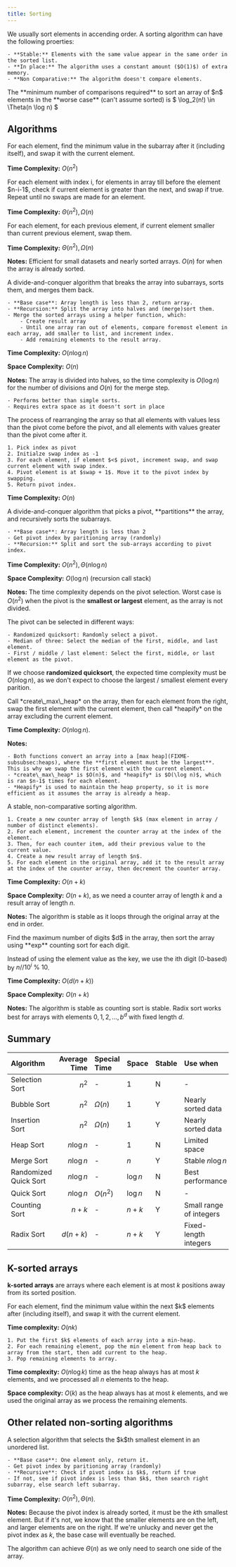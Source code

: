 ```yaml
---
title: Sorting
---
```


We usually sort elements in accending order.
A sorting algorithm can have the following proerties:

    - **Stable:** Elements with the same value appear in the same order in the sorted list.
    - **In place:** The algorithm uses a constant amount ($O(1)$) of extra memory.
    - **Non Comparative:** The algorithm doesn't compare elements.


<Block variant="secondary" title="Lower bound (worse case) of comparison based sorting">
The **minimum number of comparisons required** to sort an array of $n$ elements in the **worse case** (can't assume sorted) is
$
\log_2(n!) \in \Theta(n \log n)
$
</Block>




## Algorithms



<Block variant="knowledge" title="Selection Sort">
For each element, find the minimum value in the subarray after it (including itself), and swap it with the current element.

**Time Complexity:** $O(n^2)$






</Block>



<Block variant="knowledge" title="Bubble sort">
For each element with index i, for elements in array till before the element $n-i-1$, check if current element is greater than the next, and swap if true.  Repeat until no swaps are made for an element.

**Time Complexity:** $\Theta(n^2),\Omega(n)$






</Block>



<Block variant="primary" title="Insertion sort">
For each element, for each previous element, if current element smaller than current previous element, swap them.

**Time Complexity:** $\Theta(n^2),\Omega(n)$

**Notes:** Efficient for small datasets and nearly sorted arrays. $O(n)$ for when the array is already sorted.







</Block>




<Block variant="primary" title="Merge Sort">
A divide-and-conquer algorithm that breaks the array into subarrays, sorts them, and merges them back.


    - **Base case**: Array length is less than 2, return array.
    - **Recursion:** Split the array into halves and (merge)sort them.
    - Merge the sorted arrays using a helper function, which:
        - Create result array
        - Until one array ran out of elements, compare foremost element in each array, add smaller to list, and increment index.
        - Add remaining elements to the result array.

**Time Complexity:** $O(n \log n)$

**Space Complexity:** $O(n)$

**Notes:** The array is divided into halves, so the time complexity is $O(\log n)$ for the number of divisions and $O(n)$ for the merge step.

    - Performs better than simple sorts.
    - Requires extra space as it doesn't sort in place










</Block>



<Block variant="secondary" title="Parition">
The process of rearranging the array so that all elements with values less than the pivot come before the pivot, and all elements with values greater than the pivot come after it.


    1. Pick index as pivot
    2. Initialze swap index as -1
    3. For each element, if element $<$ pivot, increment swap, and swap current element with swap index.
    4. Pivot element is at $swap + 1$. Move it to the pivot index by swapping.
    5. Return pivot index.

**Time Complexity:** $O(n)$
</Block>



<Block variant="primary" title="Quick Sort">
A divide-and-conquer algorithm that picks a pivot, **partitions** the array, and recursively sorts the subarrays.


    - **Base case**: Array length is less than 2
    - Get pivot index by paritioning array (randomly)
    - **Recursion:** Split and sort the sub-arrays according to pivot index.

**Time Complexity:** $O(n^2),\Theta(n \log n)$

**Space Complexity:** $O(\log n)$ (recursion call stack)

**Notes:** The time complexity depends on the pivot selection. Worst case is $O(n^2)$ when the pivot is the **smallest or largest** element, as the array is not divided.

The pivot can be selected in different ways:

    - Randomized quicksort: Randomly select a pivot.
    - Median of three: Select the median of the first, middle, and last element.
    - First / middle / last element: Select the first, middle, or last element as the pivot.

If we choose **randomized quicksort**, the expected time complexity must be $O(n \log n)$, as we don't expect to choose the largest / smallest element every parition.







</Block>



<Block variant="primary" title="Heap sort">
Call *create\_max\_heap* on the array, then for each element from the right, swap the first element with the current element, then call *heapify* on the array excluding the current element.

**Time Complexity:** $O(n \log n)$.

**Notes:**

    - Both functions convert an array into a [max heap](FIXME-subsubsec:heaps), where the **first element must be the largest**. This is why we swap the first element with the current element.
    - *create\_max\_heap* is $O(n)$, and *heapify* is $O(\log n)$, which is ran $n-1$ times for each element.
    - *Heapify* is used to maintain the heap property, so it is more efficient as it assumes the array is already a heap.
</Block>




<Block variant="primary" title="Counting sort">
A stable, non-comparative sorting algorithm.

    1. Create a new counter array of length $k$ (max element in array / number of distinct elements).
    2. For each element, increment the counter array at the index of the element.
    3. Then, for each counter item, add their previous value to the current value.
    4. Create a new result array of length $n$.
    5. For each element in the original array, add it to the result array at the index of the counter array, then decrement the counter array.

**Time Complexity:** $O(n+k)$

**Space Complexity:** $O(n+k)$, as we need a counter array of length $k$ and a result array of length $n$.

**Notes:** The algorithm is stable as it loops through the original array at the end in order.
</Block>



<Block variant="primary" title="Radix sort">
Find the maximum number of digits $d$ in the array, then sort the array using **exp** counting sort for each digit.

Instead of using the element value as the key, we use the ith digit (0-based) by $n // 10^i\ \%\ 10$.

**Time Complexity:** $O(d(n+k))$

**Space Complexity:** $O(n+k)$

**Notes:** The algorithm is stable as counting sort is stable. Radix sort works best for arrays with elements ${0,1,2,...,b^d}$ with fixed length $d$.
</Block>



## Summary





| **Algorithm** | **Average Time** | **Special Time** | **Space** | **Stable** | **Use when** | **Ex** |
| :--- | ---: | :--- | :--- | :--- | :--- | :--- |
| Selection Sort | <ColorBox color='pink'>$n^2$</ColorBox> | - | <ColorBox color='green'>$1$</ColorBox> | <ColorBox color='gray'>N</ColorBox> | - | [e](FIXME-eg:selection_sort) |
| Bubble Sort | <ColorBox color='pink'>$n^2$</ColorBox> | <ColorBox color='green'>$\Omega(n)$</ColorBox> | <ColorBox color='green'>$1$</ColorBox> | Y | Nearly sorted data | [e](FIXME-eg:bubble_sort) |
| Insertion Sort | <ColorBox color='pink'>$n^2$</ColorBox> | <ColorBox color='green'>$\Omega(n)$</ColorBox> | <ColorBox color='green'>$1$</ColorBox> | Y | Nearly sorted data | [e](FIXME-eg:insertion_sort) |
| Heap Sort | <ColorBox color='yellow'>$n \log n$</ColorBox> | - | <ColorBox color='green'>$1$</ColorBox> | <ColorBox color='gray'>N</ColorBox> | Limited space | [e](FIXME-eg:heap_sort) |
| Merge Sort | <ColorBox color='yellow'>$n \log n$</ColorBox> | - | <ColorBox color='pink'>$n$</ColorBox> | Y | Stable $n\log n$ | [e](FIXME-eg:merge_sort) |
| Randomized Quick Sort | <ColorBox color='yellow'>$n \log n$</ColorBox> | - | <ColorBox color='yellow'>$\log n$</ColorBox> | <ColorBox color='gray'>N</ColorBox> | Best performance | [e](FIXME-eg:quick_sort) |
| Quick Sort | <ColorBox color='yellow'>$n \log n$</ColorBox> | <ColorBox color='pink'>$O(n^2)$</ColorBox> | <ColorBox color='yellow'>$\log n$</ColorBox> | <ColorBox color='gray'>N</ColorBox> | - | [e](FIXME-eg:quick_sort) |
| Counting Sort | <ColorBox color='green'>$n+k$</ColorBox> | - | <ColorBox color='pink'>$n+k$</ColorBox> | Y | Small range of integers | [e](FIXME-eg:count_sort) |
| Radix Sort | <ColorBox color='yellow'>$d(n+k)$</ColorBox> | - | <ColorBox color='pink'>$n+k$</ColorBox> | Y | Fixed-length integers | [e](FIXME-eg:radix_sort) |





## K-sorted arrays


**k-sorted arrays** are arrays where each element is at most $k$ positions away from its sorted position.


<Block variant="knowledge" title="Sorting k-sorted arrays - modified selection sort">
For each element, find the minimum value within the next $k$ elements after (including itself), and swap it with the current element.

**Time complexity:** $O(nk)$
</Block>



<Block variant="knowledge" title="Sorting k-sorted arrays - heaps">

    1. Put the first $k$ elements of each array into a min-heap.
    2. For each remaining element, pop the min element from heap back to array from the start, then add current to the heap.
    3. Pop remaining elements to array.

**Time complexity:** $O(n\log k)$ time as the heap always has at most $k$ elements, and we processed all $n$ elements to the heap.

**Space complexity:** $O(k)$ as the heap always has at most $k$ elements, and we used the original array as we process the remaining elements.
</Block>



## Other related non-sorting algorithms



<Block variant="knowledge" title="Quickselect">
A selection algorithm that selects the $k$th smallest element in an unordered list.

    - **Base case**: One element only, return it.
    - Get pivot index by paritioning array (randomly)
    - **Recursive**: Check if pivot index is $k$, return if true
    - If not, see if pivot index is less than $k$, then search right subarray, else search left subarray.

**Time Complexity:** $O(n^2),\Theta(n)$.

**Notes:** Because the pivot index is already sorted, it must be the $k$th smallest element. But if it's not, we know that the smaller elements are on the left, and larger elements are on the right. If we're unlucky and never get the pivot index as $k$, the base case will eventually be reached.

The algorithm can achieve $\Theta(n)$ as we only need to search one side of the array.
</Block>